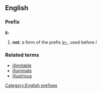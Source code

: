 ==English==

===Prefix===
'''il-'''

# '''not'''; a form of the prefix [[in-]], used before ''l''

===Related terms===
*[[illimitable]]
*[[illuminate]]
*[[illustrious]]

[[Category:English prefixes]]